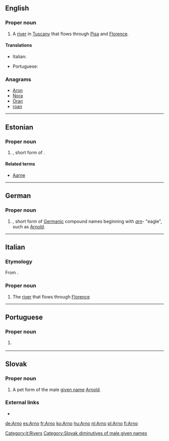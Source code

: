 ==English==

===Proper noun===
{{wikipedia}}
{{en-proper noun}}

# A [[river]] in [[Tuscany]] that flows through [[Pisa]] and [[Florence]].

====Translations====
{{trans-top|river in Tuscany}}
* Italian: {{t|it|Arno|m}}
{{trans-mid}}
* Portuguese: {{t|pt|Arno|m}}
{{trans-bottom}}

===Anagrams===
* [[Aron#English|Aron]]
* [[Nora#English|Nora]]
* [[Oran#English|Oran]]
* [[roan#English|roan]]

----

==Estonian==

===Proper noun===
{{head|et|proper noun}}

# {{given name|male|lang=et}}, short form of {{m|et|Arnold}}.

====Related terms====
* [[Aarne]]

----

==German==

===Proper noun===
{{head|de|proper noun}}

# {{given name|male|lang=de}}, short form of [[Germanic]] compound names beginning with ''[[arn]]''- "eagle", such as [[Arnold]].

----

==Italian==

===Etymology===
From {{etyl|la|it}} {{m|la|Arnus}}. 

===Proper noun===
{{wikipedia|lang=it}}
{{it-proper noun}}

# The [[river]] that flows through [[Florence]] 

[[Category:it:Rivers]]

----

==Portuguese==

===Proper noun===
{{pt-proper noun|m}}

# {{l|en|Arno}} {{gloss|river in Tuscany}}

{{catlangcode|pt|Rivers|Italy}}

----

==Slovak==

===Proper noun===
{{sk-proper noun|g=m}}

# A pet form of the male [[given name]] [[Arnold]].

===External links===
* {{R:SDK|Arnold}}

[[Category:Slovak diminutives of male given names]]

[[de:Arno]]
[[es:Arno]]
[[fr:Arno]]
[[ko:Arno]]
[[hu:Arno]]
[[nl:Arno]]
[[pl:Arno]]
[[fi:Arno]]